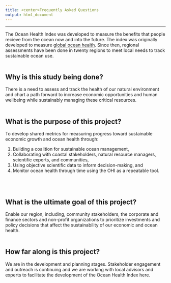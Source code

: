 ```yaml
---
title: <center>Frequently Asked Questions
output: html_document
---
```

----
The Ocean Health Index was developed to measure the benefits that people recieve from the ocean now and into the future. 
The index was originally developed to measure [global ocean health](http://ohi-science.org/ohi-global). Since then, regional assessments have been done in twenty regions to meet local needs to track sustainable ocean use. 
<br><br>


## Why is this study being done?

There is a need to assess and track the health of our natural environment and chart a path forward to increase economic opportunities and human wellbeing while sustainably managing these critical resources.
<br><br>


## What is the purpose of this project?

To develop shared metrics for measuring progress toward sustainable economic growth and ocean health through:

1. Building a coalition for sustainable ocean management, 
2. Collaborating with coastal stakeholders, natural resource managers, scientific experts, and communities, 
3. Using objective scientific data to inform decision-making, and
4. Monitor ocean health through time using the OHI as a repeatable tool.

<br><br>


## What is the ultimate goal of this project?
Enable our region, including, community stakeholders, the corporate and finance sectors and non-profit organizations to prioritize investments and policy decisions that affect the sustainability of our economic and ocean health.
<br><br>


## How far along is this project?
We are in the development and planning stages. Stakeholder engagement and outreach is continuing and we are working with local advisors and experts to facilitate the development of the Ocean Health Index here. 

